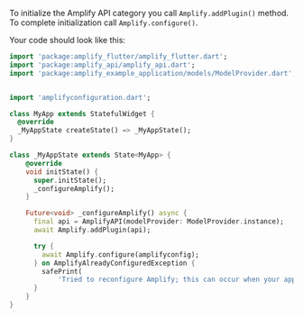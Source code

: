 To initialize the Amplify API category you call `Amplify.addPlugin()` method. To complete initialization call `Amplify.configure()`.

Your code should look like this:

```dart
import 'package:amplify_flutter/amplify_flutter.dart';
import 'package:amplify_api/amplify_api.dart';
import 'package:amplify_example_application/models/ModelProvider.dart';


import 'amplifyconfiguration.dart';

class MyApp extends StatefulWidget {
  @override
  _MyAppState createState() => _MyAppState();
}

class _MyAppState extends State<MyApp> {
    @override
    void initState() {
      super.initState();
      _configureAmplify();
    }

    Future<void> _configureAmplify() async {
      final api = AmplifyAPI(modelProvider: ModelProvider.instance);
      await Amplify.addPlugin(api);

      try {
        await Amplify.configure(amplifyconfig);
      } on AmplifyAlreadyConfiguredException {
        safePrint(
            'Tried to reconfigure Amplify; this can occur when your app restarts on Android.');
      }
    }
}
```
